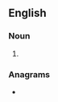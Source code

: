 {{also|Reeves}}
==English==

===Noun===
{{head|en|noun form}}

# {{plural of|reeve|lang=en}}

===Anagrams===
* {{anagrams|en|a=eeersv|Severe|everse|servee|severe}}